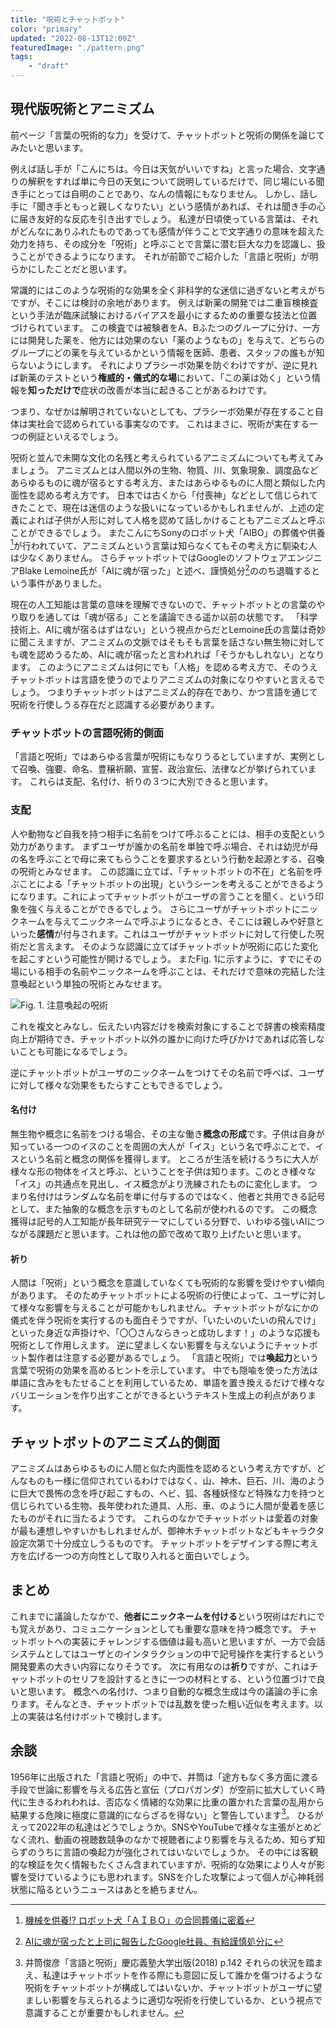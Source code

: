 ```yaml
---
title: "呪術とチャットボット"
color: "primary"
updated: "2022-08-13T12:00Z"
featuredImage: "./pattern.png"
tags: 
    - "draft"
---
```


## 現代版呪術とアニミズム

前ページ「言葉の呪術的な力」を受けて、チャットボットと呪術の関係を論じてみたいと思います。 
 
例えば話し手が「こんにちは。今日は天気がいいですね」と言った場合、文字通りの解釈をすれば単に今日の天気について説明しているだけで、同じ場にいる聞き手にとっては自明のことであり、なんの情報にもなりません。
しかし、話し手に「聞き手ともっと親しくなりたい」という感情があれば、それは聞き手の心に届き友好的な反応を引き出すでしょう。
私達が日頃使っている言葉は、それがどんなにありふれたものであっても感情が伴うことで文字通りの意味を超えた効力を持ち、その成分を「呪術」と呼ぶことで言葉に潜む巨大な力を認識し、扱うことができるようになります。
それが前節でご紹介した「言語と呪術」が明らかにしたことだと思います。  
  
常識的にはこのような呪術的な効果を全く非科学的な迷信に過ぎないと考えがちですが、そこには検討の余地があります。
例えば新薬の開発では二重盲検検査という手法が臨床試験におけるバイアスを最小にするための重要な技法と位置づけられています。
この検査では被験者をA、Bふたつのグループに分け、一方には開発した薬を、他方には効果のない「薬のようなもの」を与えて、どちらのグループにどの薬を与えているかという情報を医師、患者、スタッフの誰もが知らないようにします。
それによりプラシーボ効果を防ぐわけですが、逆に見れば新薬のテストという**権威的・儀式的な場**において、「この薬は効く」という情報を**知っただけで**症状の改善が本当に起きることがあるわけです。 
 
つまり、なぜかは解明されていないとしても、プラシーボ効果が存在すること自体は実社会で認められている事実なのです。
これはまさに、呪術が実在する一つの例証といえるでしょう。
 
呪術と並んで未開な文化の名残と考えられているアニミズムについても考えてみましょう。 
アニミズムとは人間以外の生物、物質、川、気象現象、調度品などあらゆるものに魂が宿るとする考え方、またはあらゆるものに人間と類似した内面性を認める考え方です。
日本では古くから「付喪神」などとして信じられてきたことで、現在は迷信のような扱いになっているかもしれませんが、上述の定義によれば子供が人形に対して人格を認めて話しかけることもアニミズムと呼ぶことができるでしょう。
またこんにちSonyのロボット犬「AIBO」の葬儀や供養[^1]が行われていて、アニミズムという言葉は知らなくてもその考え方に馴染む人は少なくありません。
さらチャットボットではGoogleのソフトウェアエンジニアBlake Lemoine氏が「AIに魂が宿った」と述べ、謹慎処分[^2]ののち退職するという事件がありました。

[^1]: [機械を供養!? ロボット犬「ＡＩＢＯ」の合同葬儀に密着](https://friday.kodansha.co.jp/article/71955)  
[^2]: [AIに魂が宿ったと上司に報告したGoogle社員、有給謹慎処分に](https://www.gizmodo.jp/2022/06/lamda-has-come-to-life.html)

現在の人工知能は言葉の意味を理解できないので、チャットボットとの言葉のやり取りを通しては「魂が宿る」ことを議論できる遥か以前の状態です。
「科学技術上、AIに魂が宿るはずはない」という視点からだとLemoine氏の言葉は奇妙に聞こえますが、アニミズムの文脈ではそもそも言葉を話さない無生物に対しても魂を認めうるため、AIに魂が宿ったと言われれば「そうかもしれない」となります。
このようにアニミズムは何にでも「人格」を認める考え方で、そのうえチャットボットは言語を使うのでよりアニミズムの対象になりやすいと言えるでしょう。
つまりチャットボットはアニミズム的存在であり、かつ言語を通じて呪術を行使しうる存在だと認識する必要があります。


### チャットボットの言語呪術的側面

「言語と呪術」ではあらゆる言葉が呪術にもなりうるとしていますが、実例として召喚、強要、命名、豊穣祈願、宣誓、政治宣伝、法律などが挙げられています。
これらは支配、名付け、祈りの３つに大別できると思います。

### 支配

人や動物など自我を持つ相手に名前をつけて呼ぶることには、相手の支配という効力があります。
まずユーザが誰かの名前を単独で呼ぶ場合、それは幼児が母の名を呼ぶことで母に来てもらうことを要求するという行動を起源とする、召喚の呪術とみなせます。
この認識に立てば、「チャットボットの不在」と名前を呼ぶことによる「チャットボットの出現」というシーンを考えることができるようになります。これによってチャットボットがユーザの言うことを聞く、という印象を強く与えることができるでしょう。
さらにユーザがチャットボットにニックネームを与えてニックネームで呼ぶようになるとき、そこには親しみや好意といった**感情**が付与されます。これはユーザがチャットボットに対して行使した呪術だと言えます。
そのような認識に立てばチャットボットが呪術に応じた変化を起こすという可能性が開けるでしょう。
またFig. 1に示すように、すでにその場にいる相手の名前やニックネームを呼ぶことは、それだけで意味の完結した注意喚起という単独の呪術とみなせます。
 
![Fig. 1. 注意喚起の呪術](./triangle.png)
 
これを複文とみなし、伝えたい内容だけを検索対象にすることで辞書の検索精度向上が期待でき、チャットボット以外の誰かに向けた呼びかけであれば応答しないことも可能になるでしょう。
 
逆にチャットボットがユーザのニックネームをつけてその名前で呼べば、ユーザに対して様々な効果をもたらすこともできるでしょう。

#### 名付け

無生物や概念に名前をつける場合、その主な働き**概念の形成**です。子供は自身が知っている一つのイスのことを周囲の大人が「イス」という名で呼ぶことで、イスという名前と概念の関係を獲得します。
ところが生活を続けるうちに大人が様々な形の物体をイスと呼ぶ、ということを子供は知ります。このとき様々な「イス」の共通点を見出し、イス概念がより洗練されたものに変化します。
つまり名付けはランダムな名前を単に付与するのではなく、他者と共用できる記号として、また抽象的な概念を示すものとして名前が使われるのです。
この概念獲得は記号的人工知能が長年研究テーマにしている分野で、いわゆる強いAIにつながる課題だと思います。これは他の節で改めて取り上げたいと思います。

#### 祈り

人間は「呪術」という概念を意識していなくても呪術的な影響を受けやすい傾向があります。
そのためチャットボットによる呪術の行使によって、ユーザに対して様々な影響を与えることが可能かもしれません。
チャットボットがなにかの儀式を伴う呪術を実行するのも面白そうですが、「いたいのいたいの飛んでけ」といった身近な声掛けや、「〇〇さんならきっと成功します！」のような応援も呪術として作用しえます。
逆に望ましくない影響を与えないようにチャットボット製作者は注意する必要があるでしょう。
「言語と呪術」では**喚起力**という言葉で呪術の効果を高めるヒントを示しています。
中でも隠喩を使った方法は単語に含みをもたせることを利用しているため、単語を置き換えるだけで様々なバリエーションを作り出すことができるというテキスト生成上の利点があります。

## チャットボットのアニミズム的側面

アニミズムはあらゆるものに人間と似た内面性を認めるという考え方ですが、どんなものも一様に信仰されているわけではなく、山、神木、巨石、川、海のように巨大で畏怖の念を呼び起こすもの、ヘビ、狐、各種妖怪など特殊な力を持つと信じられている生物、長年使われた道具、人形、車、のように人間が愛着を感じたものがそれに当たるようです。
これらのなかでチャットボットは愛着の対象が最も連想しやすいかもしれませんが、御神木チャットボットなどもキャラクタ設定次第で十分成立しうるものです。
チャットボットをデザインする際に考え方を広げる一つの方向性として取り入れると面白いでしょう。

## まとめ

これまでに議論したなかで、**他者にニックネームを付ける**という呪術はだれにでも覚えがあり、コミュニケーションとしても重要な意味を持つ概念です。
チャットボットへの実装にチャレンジする価値は最も高いと思いますが、一方で会話システムとしてはユーザとのインタラクションの中で記号操作を実行するという開発要素の大きい内容になりそうです。
次に有用なのは**祈り**ですが、これはチャットボットのセリフを設計するときに一つの材料とする、という位置づけで良いと思います。
概念への名付け、つまり自動的な概念生成は今の議論の手に余ります。そんなとき、チャットボットでは乱数を使った粗い近似を考えます。以上の実装は<Link to="/inside/2-case-study/04-nickname-1">名付けボット</Link>で検討します。

## 余談

1956年に出版された「言語と呪術」の中で、井筒は「途方もなく多方面に渡る手段で世論に影響を与える広告と宣伝（プロパガンダ）が空前に拡大していく時代に生きるわれわれは、否応なく情緒的な効果に比重の置かれた言葉の乱用から結果する危険に極度に意識的にならざるを得ない」と警告しています[^3]。
ひるがえって2022年の私達はどうでしょうか。SNSやYouTubeで様々な主張がとめどなく流れ、動画の視聴数競争のなかで視聴者により影響を与えるため、知らず知らずのうちに言語の喚起力が強化されてはいないでしょうか。
その中には客観的な検証を欠く情報もたくさん含まれていますが、呪術的な効果により人々が影響を受けているようにも思われます。SNSを介した攻撃によって個人が心神耗弱状態に陥るというニュースはあとを絶ちません。

[^3]: 井筒俊彦「言語と呪術」慶応義塾大学出版(2018) p.142
それらの状況を踏まえ、私達はチャットボットを作る際にも意図に反して誰かを傷つけるような呪術をチャットボットが構成してはいないか、チャットボットがユーザに望ましい影響を与えられるように適切な呪術を行使しているか、という視点で意識することが重要かもしれません。

